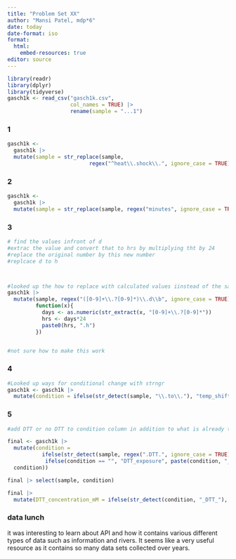 ```yaml
---
title: "Problem Set XX"
author: "Mansi Patel, mdp*6"
date: today
date-format: iso
format: 
  html:
    embed-resources: true
editor: source
---
```



```r
library(readr)
library(dplyr)
library(tidyverse)
gasch1k <- read_csv("gasch1k.csv",
                    col_names = TRUE) |> 
                    rename(sample = "...1")

```


### 1
```r

gasch1k <-
  gasch1k |> 
  mutate(sample = str_replace(sample,
                          regex("^heat\\.shock\\.", ignore_case = TRUE), "Heat.shock."))

```

### 2
```r
gasch1k <- 
  gasch1k |> 
  mutate(sample = str_replace(sample, regex("minutes", ignore_case = TRUE), "min"))
```

### 3
```r


# find the values infront of d
#extrac the value and convert that to hrs by multiplying tht by 24
#replace the original number by this new number
#replcace d to h



#looked up the how to replace with calculated values iinstead of the same thing. found the use of function(x)
gasch1k |> 
  mutate(sample, regex("([0-9]+\\.?[0-9]*)\\.d\\b", ignore_case = TRUE),
         function(x){
           days <- as.numeric(str_extract(x, "[0-9]+\\.?[0-9]*"))
           hrs <- days*24
           paste0(hrs, ".h")
         })


#not sure how to make this work

```

### 4
```r
#Looked up ways for conditional change with strngr
gasch1k <- gasch1k |> 
  mutate(condition = ifelse(str_detect(sample, "\\.to\\."), "temp_shift", "no_temp_shift"))

```

### 5
```r
#add DTT or no DTT to condition column in addition to what is already there

final <- gasch1k |> 
  mutate(condition = 
           ifelse(str_detect(sample, regex(".DTT.", ignore_case = TRUE)),
            ifelse(condition == "", "DTT_exposure", paste(condition, "_DTT_exposure")),
  condition))

final |> select(sample, condition)

```

```r
final |> 
  mutate(DTT_concentration_mM = ifelse(str_detect(condition, "_DTT_"), "5", "") )
```

### data lunch
it was interesting to learn about API and how it contains various different types of data such as information and rivers. It seems like a very useful resource as it contains so many data sets collected over years. 